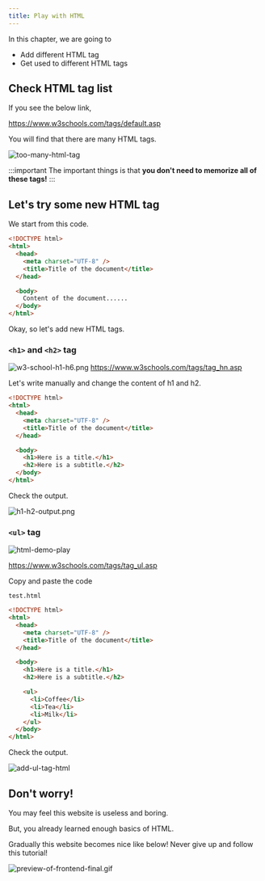 ```yaml
---
title: Play with HTML
---
```


In this chapter, we are going to

- Add different HTML tag
- Get used to different HTML tags

## Check HTML tag list

If you see the below link,

https://www.w3schools.com/tags/default.asp

You will find that there are many HTML tags.

![too-many-html-tag](https://storage.googleapis.com/coderhackers-assets/the-complete-webdev-with-rails-2020/html-guide/too-many-html-tag.gif)

:::important
The important things is that **you don't need to memorize all of these tags!**
:::

## Let's try some new HTML tag

We start from this code.

```html title="test.html"
<!DOCTYPE html>
<html>
  <head>
    <meta charset="UTF-8" />
    <title>Title of the document</title>
  </head>

  <body>
    Content of the document......
  </body>
</html>
```

Okay, so let's add new HTML tags.

### `<h1>` and `<h2>` tag

![w3-school-h1-h6.png](https://storage.googleapis.com/coderhackers-assets/the-complete-webdev-with-rails-2020/html-guide/w3-school-h1-h6.png)
https://www.w3schools.com/tags/tag_hn.asp

Let's write manually and change the content of h1 and h2.

```html hl_lines="9 10"
<!DOCTYPE html>
<html>
  <head>
    <meta charset="UTF-8" />
    <title>Title of the document</title>
  </head>

  <body>
    <h1>Here is a title.</h1>
    <h2>Here is a subtitle.</h2>
  </body>
</html>
```

Check the output.

![h1-h2-output.png](https://storage.googleapis.com/coderhackers-assets/the-complete-webdev-with-rails-2020/html-guide/h1-h2-output.png)

### `<ul>` tag

![html-demo-play](https://storage.googleapis.com/coderhackers-assets/the-complete-webdev-with-rails-2020/html-guide/html-ul-demo.gif)

https://www.w3schools.com/tags/tag_ul.asp

Copy and paste the code

`test.html`

```html
<!DOCTYPE html>
<html>
  <head>
    <meta charset="UTF-8" />
    <title>Title of the document</title>
  </head>

  <body>
    <h1>Here is a title.</h1>
    <h2>Here is a subtitle.</h2>

    <ul>
      <li>Coffee</li>
      <li>Tea</li>
      <li>Milk</li>
    </ul>
  </body>
</html>
```

Check the output.

![add-ul-tag-html](https://storage.googleapis.com/coderhackers-assets/the-complete-webdev-with-rails-2020/html-guide/add-ul-tag-html.png)

## Don't worry!

You may feel this website is useless and boring.

But, you already learned enough basics of HTML.

Gradually this website becomes nice like below! Never give up and follow this tutorial!

![preview-of-frontend-final.gif](https://storage.googleapis.com/coderhackers-assets/the-complete-webdev-with-rails-2020/combine-front-end-guide/preview-of-frontend-final.gif)
